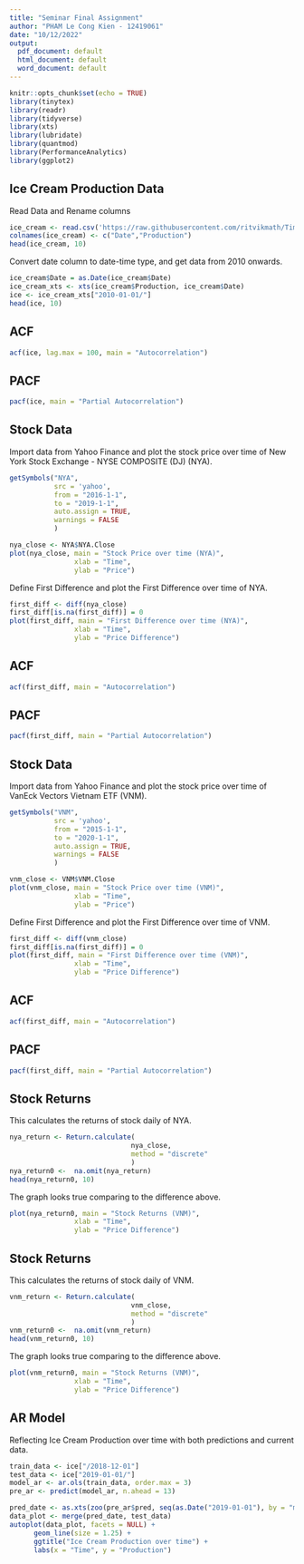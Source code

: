 ```yaml
---
title: "Seminar Final Assignment"
author: "PHAM Le Cong Kien - 12419061"
date: "10/12/2022"
output:
  pdf_document: default
  html_document: default
  word_document: default
---
```


```r
knitr::opts_chunk$set(echo = TRUE)
library(tinytex)
library(readr)
library(tidyverse)
library(xts)
library(lubridate)
library(quantmod)
library(PerformanceAnalytics)
library(ggplot2)
```

## Ice Cream Production Data
Read Data and Rename columns
```r
ice_cream <- read.csv('https://raw.githubusercontent.com/ritvikmath/Time-Series-Analysis/master/ice_cream.csv')
colnames(ice_cream) <- c("Date","Production")
head(ice_cream, 10)
```

Convert date column to date-time type, and get data from 2010 onwards.
```r
ice_cream$Date = as.Date(ice_cream$Date)
ice_cream_xts <- xts(ice_cream$Production, ice_cream$Date)
ice <- ice_cream_xts["2010-01-01/"]
head(ice, 10)
```

## ACF
```r
acf(ice, lag.max = 100, main = "Autocorrelation")
```

## PACF
```r
pacf(ice, main = "Partial Autocorrelation")
```

## Stock Data
Import data from Yahoo Finance and plot the stock price over time of New York Stock Exchange - NYSE COMPOSITE (DJ) (NYA).
```r
getSymbols("NYA",
           src = 'yahoo',
           from = "2016-1-1",
           to = "2019-1-1",
           auto.assign = TRUE,
           warnings = FALSE
           )

nya_close <- NYA$NYA.Close
plot(nya_close, main = "Stock Price over time (NYA)",
                xlab = "Time",
                ylab = "Price")
```

Define First Difference and plot the First Difference over time of NYA.
```r
first_diff <- diff(nya_close)
first_diff[is.na(first_diff)] = 0
plot(first_diff, main = "First Difference over time (NYA)",
                xlab = "Time",
                ylab = "Price Difference")
```

## ACF
```r
acf(first_diff, main = "Autocorrelation")
```

## PACF
```r
pacf(first_diff, main = "Partial Autocorrelation")
```

## Stock Data
Import data from Yahoo Finance and plot the stock price over time of VanEck Vectors Vietnam ETF (VNM).
```r
getSymbols("VNM",
           src = 'yahoo',
           from = "2015-1-1",
           to = "2020-1-1",
           auto.assign = TRUE,
           warnings = FALSE
           )

vnm_close <- VNM$VNM.Close
plot(vnm_close, main = "Stock Price over time (VNM)",
                xlab = "Time",
                ylab = "Price")
```

Define First Difference and plot the First Difference over time of VNM.
```r
first_diff <- diff(vnm_close)
first_diff[is.na(first_diff)] = 0
plot(first_diff, main = "First Difference over time (VNM)",
                xlab = "Time",
                ylab = "Price Difference")
```

## ACF
```r
acf(first_diff, main = "Autocorrelation")
```

## PACF
```r
pacf(first_diff, main = "Partial Autocorrelation")
```

## Stock Returns
This calculates the returns of stock daily of NYA.
```r
nya_return <- Return.calculate(
                              nya_close, 
                              method = "discrete"
                              ) 
nya_return0 <-  na.omit(nya_return)
head(nya_return0, 10)
```

The graph looks true comparing to the difference above.
```r
plot(nya_return0, main = "Stock Returns (VNM)",
                xlab = "Time",
                ylab = "Price Difference")
```

## Stock Returns
This calculates the returns of stock daily of VNM.
```r
vnm_return <- Return.calculate(
                              vnm_close, 
                              method = "discrete"
                              ) 
vnm_return0 <-  na.omit(vnm_return)
head(vnm_return0, 10)
```

The graph looks true comparing to the difference above.
```r
plot(vnm_return0, main = "Stock Returns (VNM)",
                xlab = "Time",
                ylab = "Price Difference")
```

## AR Model
Reflecting Ice Cream Production over time with both predictions and current data.
```r
train_data <- ice["/2018-12-01"]
test_data <- ice["2019-01-01/"]
model_ar <- ar.ols(train_data, order.max = 3)
pre_ar <- predict(model_ar, n.ahead = 13)

pred_date <- as.xts(zoo(pre_ar$pred, seq(as.Date("2019-01-01"), by = "month", len = 13)))
data_plot <- merge(pred_date, test_data)
autoplot(data_plot, facets = NULL) +
      geom_line(size = 1.25) +
      ggtitle("Ice Cream Production over time") +
      labs(x = "Time", y = "Production")
```
